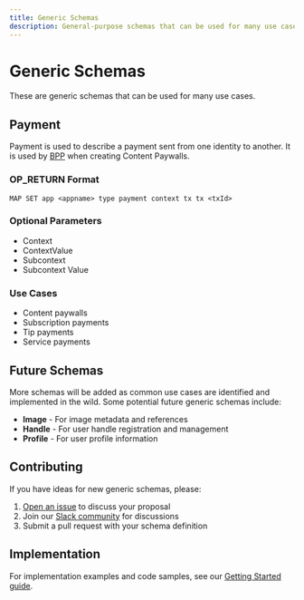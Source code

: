 ```yaml
---
title: Generic Schemas
description: General-purpose schemas that can be used for many use cases
---
```


# Generic Schemas

These are generic schemas that can be used for many use cases.

## Payment

Payment is used to describe a payment sent from one identity to another. It is used by [BPP](https://github.com/icellan/bpp) when creating Content Paywalls.

### OP_RETURN Format

```
MAP SET app <appname> type payment context tx tx <txId>
```

### Optional Parameters

- Context
- ContextValue
- Subcontext
- Subcontext Value

### Use Cases

- Content paywalls
- Subscription payments
- Tip payments
- Service payments

## Future Schemas

More schemas will be added as common use cases are identified and implemented in the wild. Some potential future generic schemas include:

- **Image** - For image metadata and references
- **Handle** - For user handle registration and management
- **Profile** - For user profile information

## Contributing

If you have ideas for new generic schemas, please:

1. [Open an issue](https://github.com/bitcoinschema/schema/issues/new) to discuss your proposal
2. Join our [Slack community](https://atlantistic.slack.com/app_redirect?channel=schema) for discussions
3. Submit a pull request with your schema definition

## Implementation

For implementation examples and code samples, see our [Getting Started guide](/docs/getting-started).